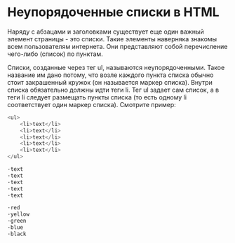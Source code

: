 # Неупорядоченные списки в HTML

Наряду с абзацами и заголовками существует еще один важный элемент страницы - это списки. Такие элементы наверняка знакомы всем пользователям интернета. Они представляют собой перечисление чего-либо (список) по пунктам.

Списки, созданные через тег ul, называются неупорядоченными. Такое название им дано потому, что возле каждого пункта списка обычно стоит закрашенный кружок (он называется маркер списка). Внутри списка обязательно должны идти теги li. Тег ul задает сам список, а в теги li следует размещать пункты списка (то есть одному li соответствует один маркер списка). Смотрите пример:

```js showLineNumbers copy
<ul>
	<li>text</li>
	<li>text</li>
	<li>text</li>
	<li>text</li>
	<li>text</li>
</ul>
```

```js filename="Результат выполнения кода:" showLineNumbers
·text
·text
·text
·text
·text
```

```js filename="Задание №1: Повторите пример, приведенный ниже:" showLineNumbers
·red
·yellow
·green
·blue
·black
```